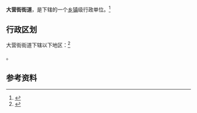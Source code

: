 {{中国乡级行政区|53/04/02/007/000}}

'''大营街街道'''，是{{PRC admin/fullname|53/04/02/007/000|3}}下辖的一个[[乡镇|乡镇]]级行政单位。<ref>{{PRC admin/ref sgc|{{PRC admin/parent|53/04/02/007/000}}}}</ref>

== 行政区划 ==

大营街街道下辖以下地区：<ref>{{PRC admin/ref sgc|53/04/02/007/000}}</ref>

{{PRC admin/children|53/04/02/007/000}}。

== 参考资料 ==

{{reflist}}

{{行政区划小作品}}
{{PRC admin/navcat|53/04/02/007/000}}